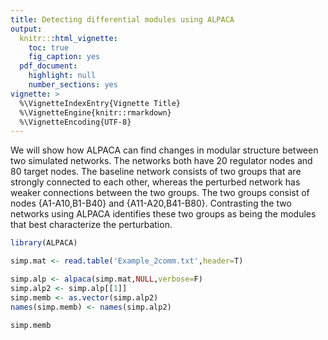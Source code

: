 ```yaml
---
title: Detecting differential modules using ALPACA
output:
  knitr:::html_vignette:
    toc: true
    fig_caption: yes
  pdf_document:
    highlight: null
    number_sections: yes
vignette: >
  %\VignetteIndexEntry{Vignette Title}
  %\VignetteEngine{knitr::rmarkdown}
  %\VignetteEncoding{UTF-8}
---
```


\section{A simple example with two node groups}
We will show how ALPACA can find changes in modular structure between two simulated networks. The networks both have 20 regulator nodes and 80 target nodes. The baseline network consists of two groups that are strongly connected to each other, whereas the perturbed network has weaker connections between the two groups. The two groups consist of nodes {A1-A10,B1-B40} and {A11-A20,B41-B80}. Contrasting the two networks using ALPACA identifies these two groups as being the modules that best characterize the perturbation.

```r
library(ALPACA)

simp.mat <- read.table('Example_2comm.txt',header=T)

simp.alp <- alpaca(simp.mat,NULL,verbose=F)
simp.alp2 <- simp.alp[[1]]
simp.memb <- as.vector(simp.alp2)
names(simp.memb) <- names(simp.alp2)

simp.memb


```